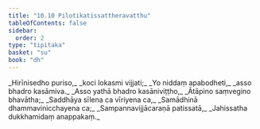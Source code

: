 ```yaml
---
title: "10.10 Pilotikatissattheravatthu"
tableOfContents: false
sidebar:
  order: 2
type: "tipitaka"
basket: "su"
book: "dh"
---
```



<DynamicBreadcrumb />

<Division number="143" book="dh">

<Paragraph number="153" type="verses" book="dh">
_Hirīnisedho puriso,_  
_koci lokasmi vijjati;_  
_Yo niddaṃ apabodheti,_  
_asso bhadro kasāmiva._  

</Paragraph>

</Division>
<Division number="144" book="dh">

<Paragraph number="154" type="verses" book="dh">
_Asso yathā bhadro kasāniviṭṭho,_  
_Ātāpino saṃvegino bhavātha;_  
_Saddhāya sīlena ca vīriyena ca,_  
_Samādhinā dhammavinicchayena ca;_  
_Sampannavijjācaraṇā patissatā,_  
_Jahissatha dukkhamidaṃ anappakaṃ._
</Paragraph>
</Division>
